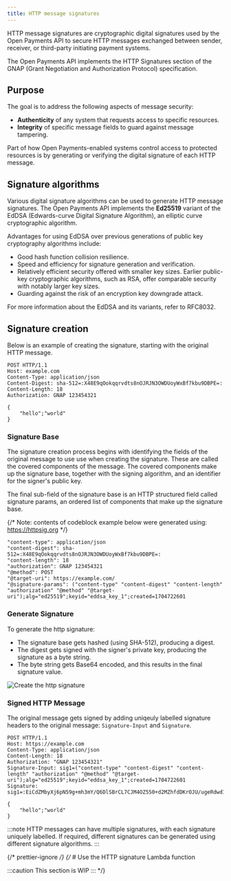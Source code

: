 ```yaml
---
title: HTTP message signatures
---
```



HTTP message signatures are cryptographic digital signatures used by the Open Payments API to secure HTTP messages exchanged between sender, receiver, or third-party initiating payment systems.

The Open Payments API implements the <LinkOut href='https://datatracker.ietf.org/doc/html/draft-ietf-gnap-core-protocol-16#section-7.3.1'> HTTP Signatures </LinkOut> section of the GNAP (Grant Negotiation and Authorization Protocol) specification.

## Purpose

The goal is to address the following aspects of message security:

- **Authenticity** of any system that requests access to specific resources.
- **Integrity** of specific message fields to guard against message tampering.

Part of how Open Payments-enabled systems control access to protected resources is by generating or verifying the digital signature of each HTTP message.

## Signature algorithms

Various digital signature algorithms can be used to generate HTTP message signatures. 
The Open Payments API implements the **Ed25519** variant of the EdDSA (Edwards-curve Digital Signature Algorithm), an elliptic curve cryptographic algorithm.

 Advantages for using EdDSA over previous generations of public key cryptography algorithms include:

- Good hash function collision resilience.
- Speed and efficiency for signature generation and verification.
- Relatively efficient security offered with smaller key sizes. Earlier public-key cryptographic algorithms, such as RSA, offer comparable security with notably larger key sizes.
- Guarding against the risk of an encryption key downgrade attack.

For more information about the EdDSA and its variants, refer to <LinkOut href='https://datatracker.ietf.org/doc/html/rfc8032'>RFC8032</LinkOut>.

## Signature creation
Below is an example of creating the signature, starting with the original HTTP message.

<CodeBlock title="Example: message before signature">

```http
POST HTTP/1.1
Host: example.com
Content-Type: application/json
Content-Digest: sha-512=:X48E9qOokqqrvdts8nOJRJN3OWDUoyWxBf7kbu9DBPE=:
Content-Length: 18
Authorization: GNAP 123454321

{
    "hello";"world"
}
```
</CodeBlock>

### Signature Base

The signature creation process begins with identifying the fields of the original message to use use when creating the signature. 
These are called the covered components of the message. The covered components make up the signature base, together with the signing algorithm, and an identifier for the signer's public key.  

The final sub-field of the signature base is an HTTP structured field called signature params, an ordered list of components that make up the signature base.

{/* 
    Note: contents of codeblock example below were generated using: https://httpsig.org
 */}

<CodeBlock title="Example: signature base">

```http
"content-type": application/json
"content-digest": sha-512=:X48E9qOokqqrvdts8nOJRJN3OWDUoyWxBf7kbu9DBPE=:
"content-length": 18
"authorization": GNAP 123454321
"@method": POST
"@target-uri": https://example.com/
"@signature-params": ("content-type" "content-digest" "content-length" "authorization" "@method" "@target-uri");alg="ed25519";keyid="eddsa_key_1";created=1704722601

```
</CodeBlock>

### Generate Signature

To generate the http signature:  
- The signature base gets hashed (using SHA-512), producing a digest.
- The digest gets signed with the signer's private key, producing the signature as a byte string.   
- The byte string gets Base64 encoded, and this results in the final signature value.

![Create the http signature](/img/http-sig/4-sig_creation.png)

### Signed HTTP Message

The original message gets signed by adding uniqeuly labelled signature headers to the original message: `Signature-Input` and `Signature`.

<CodeBlock title="Example: signed message">

```http
POST HTTP/1.1
Host: https://example.com
Content-Type: application/json
Content-Length: 18
Authorization: "GNAP 123454321"
Signature-Input: sig1=("content-type" "content-digest" "content-length" "authorization" "@method" "@target-uri");alg="ed25519";keyid="eddsa_key_1";created=1704722601
Signature: sig1=:EiCdZMbyXj6pN59g+mh3mY/Q6DlSBrCL7CJM4OZ550+d2MZhfdDKrOJU/ugeRdwd1KYyd1wA/VA7J2fi9YehCA==:

{
    "hello";"world"
}
```
</CodeBlock>

:::note
HTTP messages can have multiple signatures, with each signature uniquely labelled.
If required, different signatures can be generated using different signature algorithms.
:::

{/* prettier-ignore */}
{/* # Use the HTTP signature Lambda function

:::caution
This section is WIP
::: \*/}
